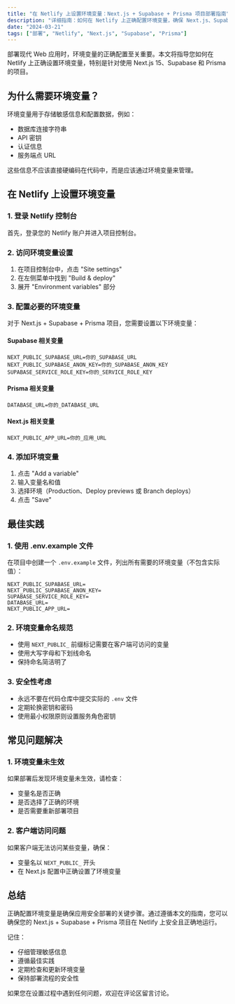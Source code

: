 ```yaml
---
title: "在 Netlify 上设置环境变量：Next.js + Supabase + Prisma 项目部署指南"
description: "详细指南：如何在 Netlify 上正确配置环境变量，确保 Next.js、Supabase 和 Prisma 项目顺利部署"
date: "2024-03-21"
tags: ["部署", "Netlify", "Next.js", "Supabase", "Prisma"]
---
```



部署现代 Web 应用时，环境变量的正确配置至关重要。本文将指导您如何在 Netlify 上正确设置环境变量，特别是针对使用 Next.js 15、Supabase 和 Prisma 的项目。

## 为什么需要环境变量？

环境变量用于存储敏感信息和配置数据，例如：
- 数据库连接字符串
- API 密钥
- 认证信息
- 服务端点 URL

这些信息不应该直接硬编码在代码中，而是应该通过环境变量来管理。

## 在 Netlify 上设置环境变量

### 1. 登录 Netlify 控制台

首先，登录您的 Netlify 账户并进入项目控制台。

### 2. 访问环境变量设置

1. 在项目控制台中，点击 "Site settings"
2. 在左侧菜单中找到 "Build & deploy"
3. 展开 "Environment variables" 部分

### 3. 配置必要的环境变量

对于 Next.js + Supabase + Prisma 项目，您需要设置以下环境变量：

#### Supabase 相关变量
```
NEXT_PUBLIC_SUPABASE_URL=你的_SUPABASE_URL
NEXT_PUBLIC_SUPABASE_ANON_KEY=你的_SUPABASE_ANON_KEY
SUPABASE_SERVICE_ROLE_KEY=你的_SERVICE_ROLE_KEY
```

#### Prisma 相关变量
```
DATABASE_URL=你的_DATABASE_URL
```

#### Next.js 相关变量
```
NEXT_PUBLIC_APP_URL=你的_应用_URL
```

### 4. 添加环境变量

1. 点击 "Add a variable"
2. 输入变量名和值
3. 选择环境（Production、Deploy previews 或 Branch deploys）
4. 点击 "Save"

## 最佳实践

### 1. 使用 .env.example 文件

在项目中创建一个 `.env.example` 文件，列出所有需要的环境变量（不包含实际值）：

```plaintext
NEXT_PUBLIC_SUPABASE_URL=
NEXT_PUBLIC_SUPABASE_ANON_KEY=
SUPABASE_SERVICE_ROLE_KEY=
DATABASE_URL=
NEXT_PUBLIC_APP_URL=
```

### 2. 环境变量命名规范

- 使用 `NEXT_PUBLIC_` 前缀标记需要在客户端可访问的变量
- 使用大写字母和下划线命名
- 保持命名简洁明了

### 3. 安全性考虑

- 永远不要在代码仓库中提交实际的 `.env` 文件
- 定期轮换密钥和密码
- 使用最小权限原则设置服务角色密钥

## 常见问题解决

### 1. 环境变量未生效

如果部署后发现环境变量未生效，请检查：
- 变量名是否正确
- 是否选择了正确的环境
- 是否需要重新部署项目

### 2. 客户端访问问题

如果客户端无法访问某些变量，确保：
- 变量名以 `NEXT_PUBLIC_` 开头
- 在 Next.js 配置中正确设置了环境变量

## 总结

正确配置环境变量是确保应用安全部署的关键步骤。通过遵循本文的指南，您可以确保您的 Next.js + Supabase + Prisma 项目在 Netlify 上安全且正确地运行。

记住：
- 仔细管理敏感信息
- 遵循最佳实践
- 定期检查和更新环境变量
- 保持部署流程的安全性

如果您在设置过程中遇到任何问题，欢迎在评论区留言讨论。

